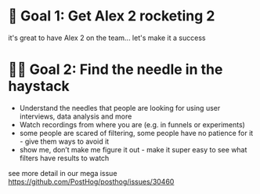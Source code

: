 # 🚀 Goal 1: Get Alex 2 rocketing 2

it's great to have Alex 2 on the team... let's make it a success

# 👩‍🔬 Goal 2: Find the needle in the haystack

* Understand the needles that people are looking for using user interviews, data analysis and more 
* Watch recordings from where you are (e.g. in funnels or experiments) 
* some people are scared of filtering, some people have no patience for it - give them ways to avoid it
* show me, don’t make me figure it out - make it super easy to see what filters have results to watch

see more detail in our mega issue https://github.com/PostHog/posthog/issues/30460
